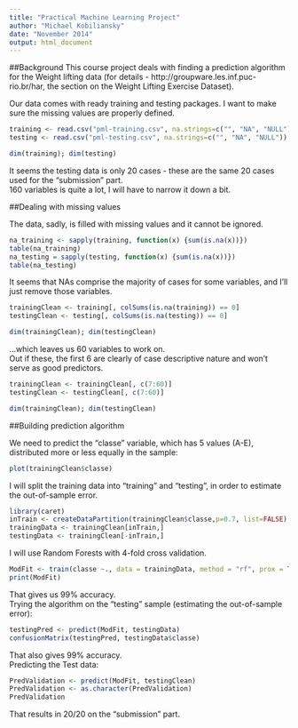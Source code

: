 ```yaml
---
title: "Practical Machine Learning Project"
author: "Michael Kobiliansky"
date: "November 2014"
output: html_document
---
```



##Background
This course project deals with finding a prediction algorithm for the Weight lifting data (for details - http://groupware.les.inf.puc-rio.br/har, the section on the Weight Lifting Exercise Dataset).

Our data comes with ready training and testing packages. 
I want to make sure the missing values are properly defined.
```r
training <- read.csv("pml-training.csv", na.strings=c("", "NA", "NULL"))
testing <- read.csv("pml-testing.csv", na.strings=c("", "NA", "NULL"))
```


```r
dim(training); dim(testing)
```
It seems the testing data is only 20 cases - these are the same 20 cases used for the "submission" part.  
160 variables is quite a lot, I will have to narrow it down a bit.


##Dealing with missing values 

The data, sadly, is filled with missing values and it cannot be ignored.
  
```r
na_training <- sapply(training, function(x) {sum(is.na(x))})
table(na_training)
na_testing = sapply(testing, function(x) {sum(is.na(x))})
table(na_testing)
```

It seems that NAs comprise the majority of cases for some variables, and I'll just remove those variables.  

```r
trainingClean <- training[, colSums(is.na(training)) == 0]
testingClean <- testing[, colSums(is.na(testing)) == 0]

dim(trainingClean); dim(testingClean)
```

...which leaves us 60 variables to work on.  
Out if these, the first 6 are clearly of case descriptive nature and won't serve as good predictors.

```r
trainingClean <- trainingClean[, c(7:60)]
testingClean <- testingClean[, c(7:60)]

dim(trainingClean); dim(testingClean)
```

##Building prediction algorithm

We need to predict the "classe" variable, which has 5 values (A-E), distributed more or less equally in the sample:  
```r
plot(trainingClean$classe)
```

I will split the training data into "training" and "testing", in order to estimate the out-of-sample error.  

```r
library(caret)
inTrain <- createDataPartition(trainingClean$classe,p=0.7, list=FALSE)
trainingData <- trainingClean[inTrain,]
testingData <- trainingClean[-inTrain,]
```

I will use Random Forests with 4-fold cross validation.  
```r
ModFit <- train(classe ~., data = trainingData, method = "rf", prox = TRUE, trControl = trainControl(method = "cv", number = 4, allowParallel = TRUE))
print(ModFit)
```
  
That gives us 99% accuracy.  
Trying the algorithm on the "testing" sample (estimating the out-of-sample error):
```r
testingPred <- predict(ModFit, testingData)
confusionMatrix(testingPred, testingData$classe)
```
  
That also gives 99% accuracy.  
Predicting the Test data:
```r
PredValidation <- predict(ModFit, testingClean)
PredValidation <- as.character(PredValidation)
PredValidation
```
That results in 20/20 on the "submission" part.